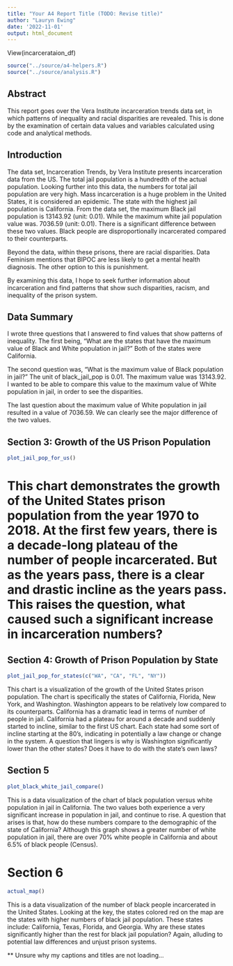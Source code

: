 ```yaml
---
title: "Your A4 Report Title (TODO: Revise title)"
author: "Lauryn Ewing"
date: '2022-11-01'
output: html_document
---
```


View(incarcerataion_df)


```r
source("../source/a4-helpers.R")
source("../source/analysis.R")
```

## Abstract 
This report goes over the Vera Institute incarceration trends data set, in which patterns of inequality and racial disparities are revealed. This is done by the examination of certain data values and variables calculated using code and analytical methods.

## Introduction 
The data set, Incarceration Trends, by Vera Institute presents incarceration data from the US. The total jail population is a hundredth of the actual population. Looking further into this data, the numbers for total jail population are very high. Mass incarceration is a huge problem in the United States, it is considered an epidemic. The state with the highest jail population is California. From the data set, the maximum Black jail population is 13143.92 (unit: 0.01). While the maximum white jail population value was. 7036.59 (unit: 0.01). There is a significant difference between these two values. Black people are disproportionally incarcerated compared to their counterparts.


Beyond the data, within these prisons, there are racial disparities. Data Feminism mentions that BIPOC are less likely to get a mental health diagnosis. The other option to this is punishment.


By examining this data, I hope to seek further information about incarceration and find patterns that show such disparities, racism, and inequality of the prison system.


## Data Summary 
I wrote three questions that I answered to find values that show patterns of inequality. The first being, “What are the states that have the maximum value of Black and White population in jail?” Both of the states were California. 


The second question was, “What is the maximum value of Black population in jail?” The unit of black_jail_pop is 0.01. The maximum value was 13143.92. I wanted to be able to compare this value to the maximum value of White population in jail, in order to see the disparities.


The last question about the maximum value of White population in jail resulted in a value of 7036.59. We can clearly see the major difference of the two values.

## Section 3: Growth of the US Prison Population

```r
plot_jail_pop_for_us()
```

# This chart demonstrates the growth of the United States prison population from the year 1970 to 2018. At the first few years, there is a decade-long plateau of the number of people incarcerated. But as the years pass, there is a clear and drastic incline as the years pass. This raises the question, what caused such a significant increase in incarceration numbers? 

## Section 4: Growth of Prison Population by State

```r
plot_jail_pop_for_states(c("WA", "CA", "FL", "NY"))
```
This chart is a visualization of the growth of the United States prison population. The chart is specifically the states of California, Florida, New York, and Washington. Washington appears to be relatively low compared to its counterparts. California has a dramatic lead in terms of number of people in jail. California had a plateau for around a decade and suddenly started to incline, similar to the first US chart. Each state had some sort of incline starting at the 80's, indicating in potentially a law change or change in the system. A question that lingers is why is Washington significantly lower than the other states? Does it have to do with the state's own laws?

## Section 5

```r
plot_black_white_jail_compare()
```
This is a data visualization of the chart of black population versus white population in jail in California. The two values both experience a very significant increase in population in jail, and continue to rise. A question that arises is that, how do these numbers compare to the demographic of the state of California? Although this graph shows a greater number of white population in jail, there are over 70% white people in California and about 6.5% of black people (Census).

# Section 6

```r
actual_map()
```
This is a data visualization of the number of black people incarcerated in the United States. Looking at the key, the states colored red on the map are the states with  higher numbers of black jail population. These states include: California, Texas, Florida, and Georgia. Why are these states significantly higher than the rest for black jail population? Again, alluding to potential law differences and unjust prison systems.

** Unsure why my captions and titles are not loading...
